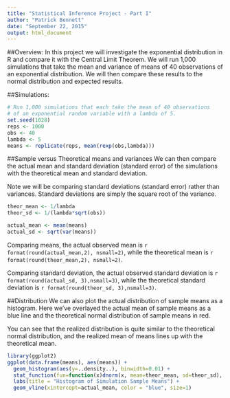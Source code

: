 ```yaml
---
title: "Statistical Inference Project - Part I"
author: "Patrick Bennett"
date: "September 22, 2015"
output: html_document
---
```


##Overview:
In this project we will investigate the exponential distribution in R and compare it with the Central Limit Theorem. We will run 1,000 simulations that take the mean and variance of means of 40 observations of an exponential distribution. We will then compare these results to the normal distribution and expected results. 

##Simulations:
```r
# Run 1,000 simulations that each take the mean of 40 observations  
# of an exponential random variable with a lambda of 5.
set.seed(1028)
reps <- 1000
obs <- 40
lambda <- 5
means <- replicate(reps, mean(rexp(obs,lambda)))
```

##Sample versus Theoretical means and variances
We can then compare the actual mean and standard deviation (standard error) of the simulations with the theoretical mean and standard deviation.

Note we will be comparing standard deviations (standard error) rather than variances. Standard deviations are simply the square root of the variance.

```r
theor_mean <- 1/lambda
theor_sd <- 1/(lambda*sqrt(obs))

actual_mean <- mean(means)
actual_sd <- sqrt(var(means))
```

Comparing means, the actual observed mean is `r format(round(actual_mean,2), nsmall=2)`, while the theoretical mean is `r format(round(theor_mean,2), nsmall=2)`.

Comparing standard deviation, the actual observed standard deviation is `r format(round(actual_sd, 3),nsmall=3)`, while the theoretical standard deviation is `r format(round(theor_sd, 3),nsmall=3)`.

##Distribution
We can also plot the actual distribution of sample means as a histogram. Here we've overlayed the actual mean of sample means as a blue line and the theoretical normal distribution of sample means in red. 

You can see that the realized distribution is quite similar to the theoretical normal distribution, and the realized mean of means lines up with the theoretical mean. 

```r
library(ggplot2)
ggplot(data.frame(means), aes(means)) + 
  geom_histogram(aes(y=..density..), binwidth=0.01) +
  stat_function(fun=function(x)dnorm(x, mean=theor_mean, sd=theor_sd), color="red", size=1) +
  labs(title = "Histogram of Simulation Sample Means") +
  geom_vline(xintercept=actual_mean, color = "blue", size=1)
```
